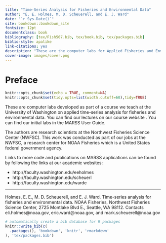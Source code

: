 ```yaml
--- 
title: "Time-Series Analysis for Fisheries and Environmental Data"
author: "E. E. Holmes, M. D. Scheuerell, and E. J. Ward"
date: "`r Sys.Date()`"
site: bookdown::bookdown_site
fontsize: 12pt
documentclass: book
bibliography: [tex/Fish507.bib, tex/book.bib, tex/packages.bib]
biblio-style: apalike
link-citations: yes
description: "These are the computer labs for Applied Fisheries and Environmental Science Time-Series Analysis"
cover-image: images/cover.png
---
```


# Preface {-}

```r
knitr::opts_chunk$set(echo = TRUE, comment=NA)
knitr::opts_chunk$set(tidy.opts=list(width.cutoff=60),tidy=TRUE)
```

These are computer labs developed as part of a course we teach at the University of Washington on applied time-series analysis for fisheries and environmental data.  You can find our lectures on our course website \url{https://nwfsc-timeseries.github.io/atsa/}.  You can find our initial labs in the MARSS User Guide.
 
The authors are research scientists at the Northwest Fisheries Science Center (NWFSC).  This work was conducted as part of our jobs at the NWFSC, a research center for NOAA Fisheries which is a United States federal government agency.   

Links to more code and publications on MARSS applications can be found by following the links at our academic websites:

* http://faculty.washington.edu/eeholmes
* http://faculty.washington.edu/scheuerl
* http://faculty.washington.edu/warde


----------------

Holmes, E. E., M. D. Scheuerell, and E. J. Ward. Time-series analysis for fisheries and environmental data. NOAA Fisheries, Northwest Fisheries Science Center, 2725 Montlake Blvd E., Seattle, WA 98112.  Contacts eli.holmes@noaa.gov, eric.ward@noaa.gov, and mark.scheuerell@noaa.gov


```r
# automatically create a bib database for R packages
knitr::write_bib(c(
  .packages(), 'bookdown', 'knitr', 'rmarkdown'
), 'tex/packages.bib')
```
